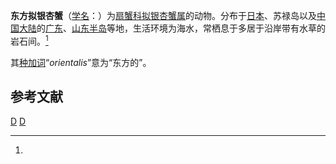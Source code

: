 {{Speciesbox
| genus = Paractaea
| species = orientalis
| authority = Odhner, 1925<ref name='id11769'>{{cite web| url =http://www.bioinfo.cn/db05/BjdwSpecies.php?action=view&id=11769| title =东方拟银杏蟹| work =《中国动物物种编目数据库》| publisher =中国科学院微生物研究所| author =中国科学院动物研究所| accessdate =2009-04-28| deadurl =yes| archiveurl =https://web.archive.org/web/20160305013728/http://www.bioinfo.cn/db05/BjdwSpecies.php?action=view&id=11769| archivedate =2016-03-05}}</ref>
}}

'''东方拟银杏蟹'''（[[学名|学名]]：{{lang|la|''Paractaea orientalis''}}）为[[扇蟹科|扇蟹科]][[拟银杏蟹属|拟银杏蟹属]]的动物。分布于[[日本|日本]]、苏禄岛以及[[中国大陆|中国大陆]]的[[广东|广东]]、[[山东半岛|山东半岛]]等地，生活环境为海水，常栖息于多居于沿岸带有水草的岩石间。<ref name='id11769'/>

其[[种加词|种加词]]“''orientalis''”意为“东方的”。

== 参考文献 ==
{{reflist}}

{{Taxonbar}}

[[Category:拟银杏蟹属|D]]
[[Category:1925年描述的动物|D]]


{{螃蟹小作品}}
